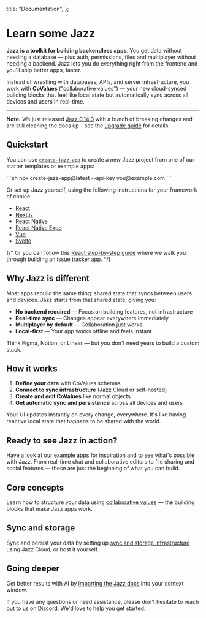 
  title: "Documentation",
};

# Learn some <span className="sr-only">Jazz</span> <JazzLogo className="h-[41px] -ml-0.5 -mt-[3px] inline" />

**Jazz is a toolkit for building backendless apps**. You get data without needing a database — plus auth, permissions, files and multiplayer without needing a backend. Jazz lets you do everything right from the frontend and you'll ship better apps, faster.

Instead of wrestling with databases, APIs, and server infrastructure, you work with **CoValues** ("collaborative values") — your new cloud-synced building blocks that feel like local state but automatically sync across all devices and users in real-time.

---

**Note:** We just released [Jazz 0.14.0](/docs/upgrade/0-14-0) with a bunch of breaking changes and are still cleaning the docs up - see the [upgrade guide](/docs/upgrade/0-14-0) for details.

## Quickstart

You can use [`create-jazz-app`](/docs/tools/create-jazz-app) to create a new Jazz project from one of our starter templates or example apps:

<CodeGroup>
```sh
npx create-jazz-app@latest --api-key you@example.com
```
</CodeGroup>

Or set up Jazz yourself, using the following instructions for your framework of choice:

- [React](/docs/react/project-setup)
- [Next.js](/docs/react/project-setup#nextjs)
- [React Native](/docs/react-native/project-setup)
- [React Native Expo](/docs/react-native-expo/project-setup)
- [Vue](/docs/vue/project-setup)
- [Svelte](/docs/svelte/project-setup)

{/* <ContentByFramework framework="react">
  Or you can follow this [React step-by-step guide](/docs/react/guide) where we walk you through building an issue tracker app.
</ContentByFramework> */}

## Why Jazz is different

Most apps rebuild the same thing: shared state that syncs between users and devices. Jazz starts from that shared state, giving you:

- **No backend required** — Focus on building features, not infrastructure
- **Real-time sync** — Changes appear everywhere immediately  
- **Multiplayer by default** — Collaboration just works
- **Local-first** — Your app works offline and feels instant

Think Figma, Notion, or Linear — but you don't need years to build a custom stack.

## How it works

1. **Define your data** with CoValues schemas
2. **Connect to sync infrastructure** (Jazz Cloud or self-hosted)
3. **Create and edit CoValues** like normal objects
4. **Get automatic sync and persistence** across all devices and users

Your UI updates instantly on every change, everywhere. It's like having reactive local state that happens to be shared with the world.

## Ready to see Jazz in action?

Have a look at our [example apps](/examples) for inspiration and to see what's possible with Jazz. From real-time chat and collaborative editors to file sharing and social features — these are just the beginning of what you can build.

## Core concepts

Learn how to structure your data using [collaborative values](/docs/schemas/covalues) — the building blocks that make Jazz apps work.

## Sync and storage

Sync and persist your data by setting up [sync and storage infrastructure](/docs/sync-and-storage) using Jazz Cloud, or host it yourself.

## Going deeper

Get better results with AI by [importing the Jazz docs](/docs/ai-tools) into your context window.

If you have any questions or need assistance, please don't hesitate to reach out to us on [Discord](https://discord.gg/utDMjHYg42). We'd love to help you get started.
